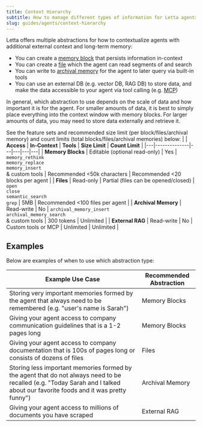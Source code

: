 ```yaml
---
title: Context Hierarchy
subtitle: How to manage different types of information for Letta agents
slug: guides/agents/context-hierarchy
---
```

Letta offers multiple abstractions for how to contextualize agents with additional external context and long-term memory:

- You can create a [memory block](/guides/agents/memory-blocks) that persists information in-context
- You can create a [file](/guides/agents/sources) which the agent can read segments of and search
- You can write to [archival memory](/) for the agent to later query via built-in tools
- You can use an external DB (e.g. vector DB, RAG DB) to store data, and make the data accessible to your agent via tool calling (e.g. [MCP](/guides/mcp/overview))

In general, which abstraction to use depends on the scale of data and how important it is for the agent. For smaller amounts of data, it is best to simply place everything into the context window with memory blocks. For larger amounts of data, you may need to store data externally and retrieve it.

See the feature sets and recommended size limit (per block/files/archival memory) and count limits (total blocks/files/archival memories) below: 
| | **Access** | **In-Context** | **Tools** | **Size Limit** | **Count Limit** |
|---|--------------|---|---|---|---|
| **Memory Blocks** | Editable (optional read-only) | Yes | `memory_rethink`<br/>`memory_replace`<br/>`memory_insert`<br/>& custom tools | Recommended &lt;50k characters | Recommended &lt;20 blocks per agent |
| **Files** | Read-only | Partial (files can be opened/closed)     | `open`<br/>`close`<br/>`semantic_search`<br/>`grep` | 5MB | Recommended &lt;100 files per agent |
| **Archival Memory** | Read-write | No | `archival_memory_insert`<br/>`archival_memory_search`<br/>& custom tools | 300 tokens | Unlimited |
| **External RAG** | Read-write | No | Custom tools or MCP | Unlimited | Unlimited |

## Examples
 Below are examples of when to use which abstraction type:

| **Example Use Case** | **Recommended Abstraction** |
|---|---|
| Storing very important memories formed by the agent that always need to be remembered (e.g. "user's name is Sarah") | Memory Blocks |
| Giving your agent access to company communication guidelines that is a 1-2 pages long | Memory Blocks |
| Giving your agent access to company documentation that is 100s of pages long or consists of dozens of files | Files |
| Storing less important memories formed by the agent that do not always need to be recalled (e.g. "Today Sarah and I talked about our favorite foods and it was pretty funny") | Archival Memory |
| Giving your agent access to millions of documents you have scraped | External RAG |